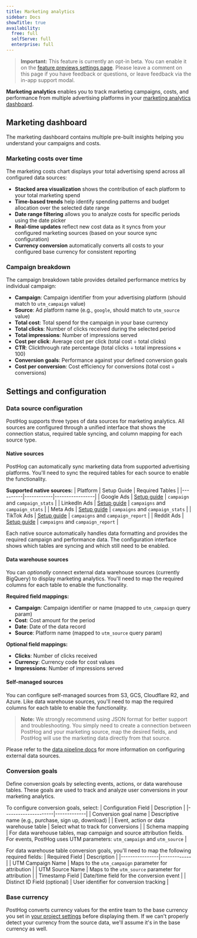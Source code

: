 ```yaml
---
title: Marketing analytics
sidebar: Docs
showTitle: true
availability:
  free: full
  selfServe: full
  enterprise: full
---
```



> **Important:** This feature is currently an opt-in beta. You can enable it on the [feature previews settings page](https://app.posthog.com/settings/user-feature-previews#marketing-analytics). Please leave a comment on this page if you have feedback or questions, or leave feedback via the in-app support modal.

**Marketing analytics** enables you to track marketing campaigns, costs, and performance from multiple advertising platforms in your [marketing analytics dashboard](https://app.posthog.com/web/marketing).

## Marketing dashboard

The marketing dashboard contains multiple pre-built insights helping you understand your campaigns and costs. 

### Marketing costs over time

<ProductScreenshot
    imageLight="https://res.cloudinary.com/dmukukwp6/image/upload/chart_white_e4dddd2635.png" 
    imageDark="https://res.cloudinary.com/dmukukwp6/image/upload/chart_dark_b615545f58.png"
    alt="Marketing analytics dashboard showing marketing costs over time"
    classes="rounded"
/>

The marketing costs chart displays your total advertising spend across all configured data sources:

- **Stacked area visualization** shows the contribution of each platform to your total marketing spend
- **Time-based trends** help identify spending patterns and budget allocation over the selected date range
- **Date range filtering** allows you to analyze costs for specific periods using the date picker
- **Real-time updates** reflect new cost data as it syncs from your configured marketing sources (based on your source sync configuration)
- **Currency conversion** automatically converts all costs to your configured base currency for consistent reporting

### Campaign breakdown

<ProductScreenshot
    imageLight="https://res.cloudinary.com/dmukukwp6/image/upload/table_white_e64873d2b0.png" 
    imageDark="https://res.cloudinary.com/dmukukwp6/image/upload/table_dark_9c7ba9afdb.png"
    alt="Campaign costs breakdown table showing detailed performance metrics"
    classes="rounded"
/>

The campaign breakdown table provides detailed performance metrics by individual campaign:

- **Campaign**: Campaign identifier from your advertising platform (should match to `utm_campaign` value)
- **Source**: Ad platform name (e.g., `google`, should match to `utm_source` value)
- **Total cost**: Total spend for the campaign in your base currency
- **Total clicks**: Number of clicks received during the selected period
- **Total impressions**: Number of impressions served
- **Cost per click**: Average cost per click (total cost ÷ total clicks)
- **CTR**: Clickthrough rate percentage (total clicks ÷ total impressions × 100)
- **Conversion goals**: Performance against your defined conversion goals
- **Cost per conversion**: Cost efficiency for conversions (total cost ÷ conversions)

## Settings and configuration

### Data source configuration

<ProductScreenshot
    imageLight="https://res.cloudinary.com/dmukukwp6/image/upload/w_800,c_limit,q_auto,f_auto/Screenshot_2025_10_24_at_11_32_53_AM_11adfeb6c8.png" 
    imageDark="https://res.cloudinary.com/dmukukwp6/image/upload/w_800,c_limit,q_auto,f_auto/Screenshot_2025_10_24_at_11_32_23_AM_00e27030df.png"
    alt="Unified data source configuration showing native, data warehouse, and self-managed sources"
    classes="rounded"
/>

PostHog supports three types of data sources for marketing analytics. All sources are configured through a unified interface that shows the connection status, required table syncing, and column mapping for each source type.

#### Native sources

PostHog can automatically sync marketing data from supported advertising platforms. You'll need to sync the required tables for each source to enable the functionality.

**Supported native sources:**
| Platform | Setup Guide | Required Tables |
|----------|------------|-----------------|
| Google Ads | [Setup guide](/docs/cdp/sources/google-ads) | `campaign` and `campaign_stats` |
| LinkedIn Ads | [Setup guide](/docs/cdp/sources/linkedin-ads) | `campaigns` and `campaign_stats` |
| Meta Ads | [Setup guide](/docs/cdp/sources/meta-ads) | `campaigns` and `campaign_stats` |
| TikTok Ads | [Setup guide](/docs/cdp/sources/tiktok-ads) | `campaigns` and `campaign_report` |
| Reddit Ads | [Setup guide](/docs/cdp/sources/reddit-ads) | `campaigns` and `campaign_report` |

Each native source automatically handles data formatting and provides the required campaign and performance data. The configuration interface shows which tables are syncing and which still need to be enabled.

#### Data warehouse sources

You can _optionally_ connect external data warehouse sources (currently BigQuery) to display marketing analytics. You'll need to map the required columns for each table to enable the functionality.

**Required field mappings:**
- **Campaign**: Campaign identifier or name (mapped to `utm_campaign` query param)
- **Cost**: Cost amount for the period
- **Date**: Date of the data record
- **Source**: Platform name (mapped to `utm_source` query param)

**Optional field mappings:**
- **Clicks**: Number of clicks received
- **Currency**: Currency code for cost values
- **Impressions**: Number of impressions served

#### Self-managed sources

You can configure self-managed sources from S3, GCS, Cloudflare R2, and Azure. Like data warehouse sources, you'll need to map the required columns for each table to enable the functionality.

> **Note:** We strongly recommend using JSON format for better support and troubleshooting. You simply need to create a connection between PostHog and your marketing source, map the desired fields, and PostHog will use the marketing data directly from that source.

Please refer to the [data pipeline docs](/docs/cdp/sources) for more information on configuring external data sources.

### Conversion goals

<ProductScreenshot
    imageLight="https://res.cloudinary.com/dmukukwp6/image/upload/cg_white_fa41a57c55.png" 
    imageDark="https://res.cloudinary.com/dmukukwp6/image/upload/cg_dark_c6d0c0e1a1.png"
    alt="Conversion goals configuration"
    classes="rounded"
/>

Define conversion goals by selecting events, actions, or data warehouse tables. These goals are used to track and analyze user conversions in your marketing analytics.

To configure conversion goals, select:
| Configuration Field | Description |
|---------------------|-------------|
| Conversion goal name | Descriptive name (e.g., purchase, sign up, download) |
| Event, action or data warehouse table | Select what to track for conversions |
| Schema mapping | For data warehouse tables, map campaign and source attribution fields. For events, PostHog uses UTM parameters: `utm_campaign` and `utm_source` |

For data warehouse table conversion goals, you'll need to map the following required fields:
| Required Field | Description |
|----------------|-------------|
| UTM Campaign Name | Maps to the `utm_campaign` parameter for attribution |
| UTM Source Name | Maps to the `utm_source` parameter for attribution |
| Timestamp Field | Date/time field for the conversion event |
| Distinct ID Field (optional) | User identifier for conversion tracking |

### Base currency

<ProductScreenshot
    imageLight="https://res.cloudinary.com/dmukukwp6/image/upload/bc_white_26b15e2184.png" 
    imageDark="https://res.cloudinary.com/dmukukwp6/image/upload/bc_dark_c6547dfdb9.png"
    alt="Base currency configuration"
    classes="rounded"
/>

PostHog converts currency values for the entire team to the base currency you set in [your project settings](https://app.posthog.com/settings/project#base-currency) before displaying them. If we can't properly detect your currency from the source data, we'll assume it's in the base currency as well.
